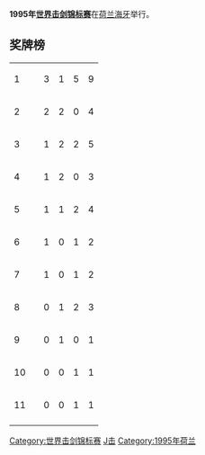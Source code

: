 '''1995年[[世界击剑锦标赛|世界击剑锦标赛]]'''在[[荷兰|荷兰]][[海牙|海牙]]举行。  

==奖牌榜==
{| {{RankedMedalTable}}
|-
| 1 ||align=left| {{ITA}} || 3 || 1 || 5 || 9
|-
| 2 ||align=left| {{RUS}} || 2 || 2 || 0 || 4
|-
| 3 ||align=left| {{FRA}} || 1 || 2 || 2 || 5
|-
| 4 ||align=left| {{ROU}} || 1 || 2 || 0 || 3
|-
| 5 ||align=left| {{GER}} || 1 || 1 || 2 || 4
|-
| 6 ||align=left| {{CUB}} || 1 || 0 || 1 || 2
|-
| 7 ||align=left| {{POL}} || 1 || 0 || 1 || 2
|-
| 8 ||align=left| {{HUN}} || 0 || 1 || 2 || 3
|-
| 9 ||align=left| {{ESP}} || 0 || 1 || 0 || 1
|-
| 10 ||align=left| {{COL}} || 0 || 0 || 1 || 1 
|-
| 11 ||align=left| {{UKR}} || 0 || 0 || 1 || 1
|-
|}

{{模板:世界击剑锦标赛}}

[[Category:世界击剑锦标赛|Category:世界击剑锦标赛]]
[[Category:荷兰体育|J击]]
[[Category:1995年荷兰|Category:1995年荷兰]]